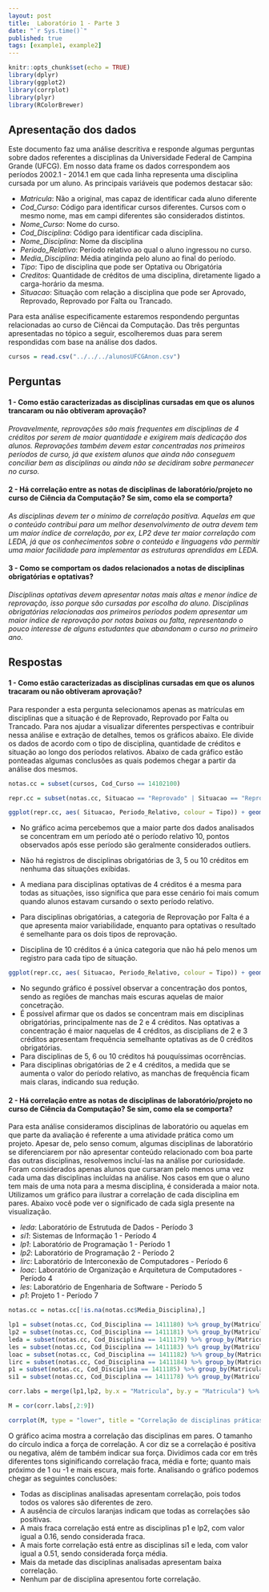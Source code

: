 ```yaml
---
layout: post
title:  Laboratório 1 - Parte 3
date: "`r Sys.time()`"
published: true
tags: [example1, example2]
---
```


```r
knitr::opts_chunk$set(echo = TRUE)
library(dplyr)
library(ggplot2)
library(corrplot)
library(plyr)
library(RColorBrewer)
```

## Apresentação dos dados

Este documento faz uma análise descritiva e responde algumas perguntas sobre dados referentes a disciplinas da Universidade Federal de Campina Grande (UFCG). Em nosso data frame os dados correspondem aos períodos 2002.1 - 2014.1 em que cada linha representa uma disciplina cursada por um aluno. As principais variáveis que podemos destacar são:

* *Matricula*: Não a original, mas capaz de identificar cada aluno diferente
* *Cod_Curso*: Código para identificar cursos diferentes. Cursos com o mesmo nome, mas em campi diferentes são considerados distintos.
* *Nome_Curso*: Nome do curso.
* *Cod_Disciplina*: Código para identificar cada disciplina.
* *Nome_Disciplina*: Nome da disciplina
* *Periodo_Relativo*: Período relativo ao qual o aluno ingressou no curso.
* *Media_Disciplina*: Média atinginda pelo aluno ao final do período.
* *Tipo*: Tipo de disciplina que pode ser Optativa ou Obrigatória
* *Creditos*: Quantidade de créditos de uma disciplina, diretamente ligado a carga-horário da mesma.
* *Situacao*: Situação com relação a disciplina que pode ser Aprovado, Reprovado, Reprovado por Falta ou Trancado.

Para esta análise especificamente estaremos respondendo perguntas relacionadas ao curso de Ciêncai da Computação. Das três perguntas apresentadas no tópico a seguir, escolheremos duas para serem respondidas com base na análise dos dados.

```r
cursos = read.csv("../../../alunosUFCGAnon.csv")
```

## Perguntas

#### 1 - Como estão caracterizadas as disciplinas cursadas em que os alunos trancaram ou não obtiveram aprovação?

*Provavelmente, reprovações são mais frequentes em disciplinas de 4 créditos por serem de maior quantidade e exigirem mais dedicação dos alunos. Reprovações também devem estar concentradas nos primeiros períodos de curso, já que existem alunos que ainda não conseguem conciliar bem as disciplinas ou ainda não se decidiram sobre permanecer no curso.*

#### 2 - Há correlação entre as notas de disciplinas de laboratório/projeto no curso de Ciência da Computação? Se sim, como ela se comporta?

*As disciplinas devem ter o mínimo de correlação positiva. Aquelas em que o conteúdo contribui para um melhor desenvolvimento de outra devem tem um maior índice de correlação, por ex,  LP2 deve ter maior correlação com LEDA, já que os conhecimentos sobre o conteúdo e linguagens vão permitir uma maior facilidade para implementar as estruturas aprendidas em LEDA.*

#### 3 - Como se comportam os dados relacionados a notas de disciplinas obrigatórias e optativas?

*Disciplinas optativas devem apresentar notas mais altas e menor índice de reprovação, isso porque são cursadas por escolha do aluno. Disciplinas obrigatórias relacionadas aos primeiros períodos podem apresentar um maior índice de reprovação por notas baixas ou falta, representando o pouco interesse de alguns estudantes que abandonam o curso no primeiro ano.*

## Respostas

#### 1 - Como estão caracterizadas as disciplinas cursadas em que os alunos tracaram ou não obtiveram aprovação?

Para responder a esta pergunta selecionamos apenas as matrículas em disciplinas que a situação é de Reprovado, Reprovado por Falta ou Trancado. Para nos ajudar a visualizar diferentes perspectivas e contribuir nessa análise e extração de detalhes, temos os gráficos abaixo. Ele divide os dados de acordo com o tipo de disciplina, quantidade de créditos e situação ao longo dos períodos relativos. Abaixo de cada gráfico estão ponteadas algumas conclusões as quais podemos chegar a partir da análise dos mesmos.

```r
notas.cc = subset(cursos, Cod_Curso == 14102100)

repr.cc = subset(notas.cc, Situacao == "Reprovado" | Situacao == "Reprovado por Falta" | Situacao == "Trancado")

ggplot(repr.cc, aes( Situacao, Periodo_Relativo, colour = Tipo)) + geom_boxplot() + facet_grid(Creditos ~ Tipo, labeller = label_both) + labs(title= "Matrículas em disciplinas de CC sem aprovação", y = "Período Relativo") + scale_y_continuous(breaks = seq(0,30, 2)) + coord_flip()
```

* No gráfico acima percebemos que a maior parte dos dados analisados se concentram em um período até o período relativo 10, pontos observados após esse período são geralmente considerados outliers.
* Não há registros de disciplinas obrigatórias de 3, 5 ou 10 créditos em nenhuma das situações exibidas. 

* A mediana para disciplinas optativas de 4 créditos é a mesma para todas as situações, isso significa que para esse cenário foi mais comum quando alunos estavam cursando o sexto período relativo.
* Para disciplinas obrigatórias, a categoria de Reprovação por Falta é a que apresenta maior variabilidade, enquanto para optativas o resultado é semelhante para os dois tipos de reprovação.
* Disciplina de 10 créditos é a única categoria que não há pelo menos um registro para cada tipo de situação.

```r
ggplot(repr.cc, aes( Situacao, Periodo_Relativo, colour = Tipo)) + geom_point(position = position_jitter(width = .4, height = 0.4), alpha = 0.3) + facet_grid(Creditos ~ Tipo, labeller = label_both) + labs(title= "Matrículas em disciplinas de CC sem aprovação", y = "Período Relativo") + scale_y_continuous(breaks = seq(0,30, 2)) + coord_flip()
```

* No segundo gráfico é possível observar a concentração dos pontos, sendo as regiões de manchas mais escuras aquelas de maior concetração.
* É possível afirmar que os dados se concentram mais em disciplinas obrigatórias, principalmente nas de 2 e 4 créditos. Nas optativas a concentração é maior naquelas de 4 créditos, as disciplians de 2 e 3 créditos apresentam frequência semelhante optativas as de 0 créditos obrigatórias.
* Para disciplinas de 5, 6 ou 10 créditos há pouquíssimas ocorrências.
* Para disciplinas obrigatórias de 2 e 4 créditos, a medida que se aumenta o valor do período relativo, as manchas de frequência ficam mais claras, indicando sua redução.

#### 2 - Há correlação entre as notas de disciplinas de laboratório/projeto no curso de Ciência da Computação? Se sim, como ela se comporta?

Para esta análise consideramos disciplinas de laboratório ou aquelas em que parte da avaliação é referente a uma atividade prática como um projeto. Apesar de, pelo senso comum, algumas disciplinas de laboratório se diferenciarem por não apresentar conteúdo relacionado com boa parte das outras disciplinas, resolvemos incluí-las na análise por curiosidade. Foram considerados apenas alunos que cursaram pelo menos uma vez cada uma das disciplinas incluídas na análise. Nos casos em que o aluno tem mais de uma nota para a mesma disciplina, é considerada a maior nota. Utilizamos um gráfico para ilustrar a correlação de cada disciplina em pares. Abaixo você pode ver o significado de cada sigla presente na visualização.

* *leda*: Laboratório de Estrutuda de Dados - Período 3
* *si1*: Sistemas de Informação 1 - Período 4
* *lp1*: Laboratório de Programação 1 - Período 1
* *lp2*: Laboratório de Programação 2 - Período 2
* *lirc*: Laboratório de Interconexão de Computadores - Período 6
* *loac*: Laboratório de Organização e Arquitetura de Computadores - Período 4
* *les*: Laboratório de Engenharia de Software - Período 5
* *p1*: Projeto 1 - Período 7

```r
notas.cc = notas.cc[!is.na(notas.cc$Media_Disciplina),]

lp1 = subset(notas.cc, Cod_Disciplina == 1411180) %>% group_by(Matricula) %>% top_n(1, Media_Disciplina) %>% subset(select = c("Matricula", "Media_Disciplina")) %>% rename(c("Media_Disciplina"="lp1"))
lp2 = subset(notas.cc, Cod_Disciplina == 1411181) %>% group_by(Matricula) %>% top_n(1, Media_Disciplina) %>% subset(select = c("Matricula", "Media_Disciplina")) %>% rename(c("Media_Disciplina"="lp2"))
leda = subset(notas.cc, Cod_Disciplina == 1411179) %>% group_by(Matricula) %>% top_n(1, Media_Disciplina) %>% subset(select = c("Matricula", "Media_Disciplina")) %>% rename(c("Media_Disciplina"="leda"))
les = subset(notas.cc, Cod_Disciplina == 1411183) %>% group_by(Matricula) %>% top_n(1, Media_Disciplina) %>% subset(select = c("Matricula", "Media_Disciplina")) %>% rename(c("Media_Disciplina"="les"))
loac = subset(notas.cc, Cod_Disciplina == 1411182) %>% group_by(Matricula) %>% top_n(1, Media_Disciplina) %>% subset(select = c("Matricula", "Media_Disciplina")) %>% rename(c("Media_Disciplina"="loac"))
lirc = subset(notas.cc, Cod_Disciplina == 1411184) %>% group_by(Matricula) %>% top_n(1, Media_Disciplina) %>% subset(select = c("Matricula", "Media_Disciplina")) %>% rename(c("Media_Disciplina"="lirc"))
p1 = subset(notas.cc, Cod_Disciplina == 1411185) %>% group_by(Matricula) %>% top_n(1, Media_Disciplina) %>% subset(select = c("Matricula", "Media_Disciplina")) %>% rename(c("Media_Disciplina"="p1"))
si1 = subset(notas.cc, Cod_Disciplina == 1411178) %>% group_by(Matricula) %>% top_n(1, Media_Disciplina) %>% subset(select = c("Matricula", "Media_Disciplina")) %>% rename(c("Media_Disciplina"="si1"))
```

```r
corr.labs = merge(lp1,lp2, by.x = "Matricula", by.y = "Matricula") %>% merge(leda, by.x = "Matricula", by.y = "Matricula") %>% merge(les, by.x = "Matricula", by.y = "Matricula") %>% merge(loac, by.x = "Matricula", by.y = "Matricula") %>% merge(lirc, by.x = "Matricula", by.y = "Matricula") %>% merge(p1, by.x = "Matricula", by.y = "Matricula")  %>% merge(si1, by.x = "Matricula", by.y = "Matricula") 

M = cor(corr.labs[,2:9])

corrplot(M, type = "lower", title = "Correlação de disciplinas práticas em CC",  order="hclust", col=brewer.pal(n=6, name="PuOr"), addCoef.col = "black", tl.col="black", tl.srt=45, mar=c(0,0,1,0) )

```

O gráfico acima mostra a correlação das disciplinas em pares. O tamanho do círculo indica a força de correlação. A cor diz se a correlação é positiva ou negativa, além de também indicar sua força. Dividimos cada cor em três diferentes tons siginificando correlação fraca, média e forte; quanto mais próximo de 1 ou -1 e mais escura, mais forte. Analisando o gráfico podemos chegar as seguintes conclusões:

* Todas as disciplinas analisadas apresentam correlação, pois todos todos os valores são diferentes de zero.
* A ausência de círculos laranjas indicam que todas as correlações são positivas.
* A mais fraca correlação está entre as disciplinas p1 e lp2, com valor igual a 0.16, sendo considerada fraca.
* A mais forte correlação está entre as disciplinas si1 e leda, com valor igual a 0.51, sendo considerada força média.
* Mais da metade das disciplinas analisadas apresentam baixa correlação.
* Nenhum par de disciplina apresentou forte correlação.
